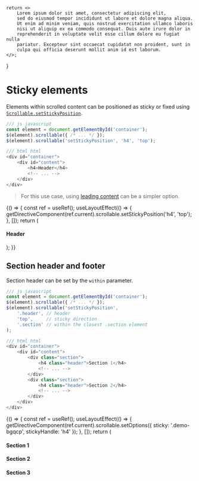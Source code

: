 
    return <>
        Lorem ipsum dolor sit amet, consectetur adipiscing elit,
        sed do eiusmod tempor incididunt ut labore et dolore magna aliqua.
        Ut enim ad minim veniam, quis nostrud exercitation ullamco laboris
        nisi ut aliquip ex ea commodo consequat. Duis aute irure dolor in
        reprehenderit in voluptate velit esse cillum dolore eu fugiat nulla
        pariatur. Excepteur sint occaecat cupidatat non proident, sunt in
        culpa qui officia deserunt mollit anim id est laborum.
    </>;
}

<Module name="jq-scrollable" />

# Sticky elements

Elements within scrolled content can be positioned as sticky or fixed using [`Scrollable.setStickyPosition`](:).

```javascript
/// js javascript
const element = document.getElementById('container');
$(element).scrollable({ /* ... */ });
$(element).scrollable('setStickyPosition', 'h4', 'top');

/// html html
<div id="container">
    <div id="content">
        <h4>Header</h4>
        <!-- ... -->
    </div>
</div>
```

> For this use case, using [leading content](/docs/scrollable/leading-content) can be a simpler option.

<Inline>
{() => {
    const ref = useRef();
    useLayoutEffect(() => {
        getDirectiveComponent(ref.current).scrollable.setStickyPosition('h4', 'top');
    }, []);
    return (
        <DemoBlock ref={ref} scrollable="auto" style={{ overflow: 'hidden' }}>
            <div scrollable-target="">
                <h4 style={{
                    position: 'relative',
                    margin: '-1em -1em 1em',
                    padding: '1em',
                    borderBottom: '1px solid var(--color-border)',
                    background: 'var(--page-bg)',
                    zIndex: 1,
                }}>
                    Header
                </h4>
                <p><Lipsum /></p>
                <p><Lipsum /></p>
                <p><Lipsum /></p>
            </div>
        </DemoBlock>
    );
}}
</Inline>

## Section header and footer

Section header can be set by the `within` parameter.

```javascript
/// js javascript
const element = document.getElementById('container');
$(element).scrollable({ /* ... */ });
$(element).scrollable('setStickyPosition',
    '.header', // header
    'top',     // sticky direction
    '.section' // within the closest .section element
);

/// html html
<div id="container">
    <div id="content">
        <div class="section">
            <h4 class="header">Section 1</h4>
            <!-- ... -->
        </div>
        <div class="section">
            <h4 class="header">Section 2</h4>
            <!-- ... -->
        </div>
    </div>
</div>
```

<Inline>
{() => {
    const ref = useRef();
    useLayoutEffect(() => {
        getDirectiveComponent(ref.current).scrollable.setOptions({
            sticky: '.demo-bgqcp',
            stickyHandle: 'h4'
        });
    }, []);
    return (
        <DemoBlock ref={ref} scrollable="auto" style={{ overflow: 'hidden' }}>
            <div scrollable-target="" style={{ marginBottom: '-1em' }}>
                <div className="demo-bgqcp">
                    <h4>Section 1</h4>
                    <Lipsum />
                </div>
                <div className="demo-bgqcp">
                    <h4>Section 2</h4>
                    <Lipsum />
                </div>
                <div className="demo-bgqcp">
                    <h4>Section 3</h4>
                    <Lipsum />
                </div>
            </div>
            <style children={`
                .demo-bgqcp { margin: 0 -1em; padding: 1em; border-top: 1px solid var(--color-border); }
                .demo-bgqcp:first-child { border-top-style: none; margin-top: -1em; }
                .demo-bgqcp h4 { margin: -1em -1em 1em; padding: 1em; background: var(--page-bg); border-bottom: 1px solid var(--color-border); }
            `} />
        </DemoBlock>
    );
}}
</Inline>

Similarly, section footer can be achieved with:

```javascript
$(element).scrollable('setStickyPosition', '.footer', 'bottom', '.section');
```

<Inline>
{() => {
    const ref = useRef();
    useLayoutEffect(() => {
        const scrollable = getDirectiveComponent(ref.current).scrollable;
        scrollable.setOptions({
            sticky: '.demo-wxdop',
            stickyHandle: '.demo-wxdop-footer',
            stickyToBottom: true
        });
    }, []);
    return (
        <DemoBlock ref={ref} scrollable="auto" style={{ overflow: 'hidden' }}>
            <div scrollable-target="" style={{ marginBottom: '-1em' }}>
                <div className="demo-wxdop">
                    <h4>Section 1</h4>
                    <Lipsum />
                    <div className="demo-wxdop-footer">Section 1 Footer</div>
                </div>
                <div className="demo-wxdop">
                    <h4>Section 2</h4>
                    <Lipsum />
                    <div className="demo-wxdop-footer">Section 2 Footer</div>
                </div>
                <div className="demo-wxdop">
                    <h4>Section 3</h4>
                    <Lipsum />
                    <div className="demo-wxdop-footer">Section 3 Footer</div>
                </div>
            </div>
            <style children={`
                .demo-wxdop { margin: 0 -1em; padding: 0 1em; border-top: 1px solid var(--color-border); }
                .demo-wxdop:first-child { border-top-style: none; margin-top: -1em; }
                .demo-wxdop-footer { margin: 1em -1em 0; padding: 1em; background-color: var(--page-bg); border-top: 1px solid var(--color-border); }
            `} />
        </DemoBlock>
    );
}}
</Inline>


## Sticky direction

A sticky element can stick to either X or Y direction, or to both directions,
by specifying different values for the `dir` parameter.

<Snippets
    snippets={[
        'top left',
        'left',
        'top',
        'bottom'
    ]}
    rootProps={{
        scrollable: 'auto',
        style: { maxHeight: 300, overflow: 'hidden' }
    }}
    render={(index, ref, value) => {
        useLayoutEffect(() => {
            const scrollable = getDirectiveComponent(ref.current).scrollable;
            scrollable.setStickyPosition('.app-demo-view-floating', value);
        }, [index]);
        return (
            <div scrollable-target="" style={{ width: '200%', display: 'grid', gridTemplateColumns: '1fr 1fr' }}>
                {[1, 2, 3, 4].map(i => (
                    <div key={i} className="app-demo-placeholder-item"></div>
                ))}
                <div className="app-demo-view-floating" style={{
                    [matchWord(value, 'left right')]: 0,
                    [matchWord(value, 'top bottom')]: 0,
                    width: 100,
                    height: 100,
                }}>
                    Sticky content
                </div>
            </div>
        );
    }} />

## Fixed positioning

Being analogous to `position: fixed` vs `position: sticky`, a boolean value can be specified
for the `fixed` parameter.

```javascript
$(element).scrollable('setStickyPosition',
    '.header',   // header
    'top',       // sticky direction
    true | false // fixed or sticky
);
```

<Snippets
    snippets={[
        'fixed: true',
        'fixed: false',
    ]}
    rootProps={{
        scrollable: 'auto',
        style: { maxHeight: 300, overflow: 'hidden' }
    }}
    render={(index, ref, value) => {
        useLayoutEffect(() => {
            const scrollable = getDirectiveComponent(ref.current).scrollable;
            scrollable.setStickyPosition('.app-demo-view-floating', 'top left', index === 0);
        }, [index]);
        return (
            <div scrollable-target="" style={{ width: '200%', display: 'grid', gridTemplateColumns: '1fr 1fr' }}>
                {[1, 2, 3, 4].map(i => (
                    <div key={i} className="app-demo-placeholder-item"></div>
                ))}
                <div className="app-demo-view-floating" style={{ left: 0, top: 0, width: 100, height: 100 }}>
                    {index ? 'Sticky element' : 'Fixed-position element'}
                </div>
            </div>
        );
    }} />

## Bounding to a specific region

For more advanced scenerio, element can be fixed to arbitary region in the container
by supplying a callback that returns a `DOMRect` or [`Rect`](:) object as `within` parameter.

```javascript
$(element).scrollable('setStickyPosition',
    '.header',   // header
    'top',       // sticky direction
    () => {      // return a react
      /* ... */
    },
    true | false // fixed or sticky
);
```

Below is an example of an element fixing or sticking to the first box (marked no. 1).

<Snippets
    snippets={[
        'fixed: true',
        'fixed: false',
    ]}
    rootProps={{
        scrollable: 'auto',
        style: { maxHeight: 300, overflow: 'hidden' }
    }}
    render={(index, ref, value) => {
        useLayoutEffect(() => {
            const scrollable = getDirectiveComponent(ref.current).scrollable;
            const firstItem = scrollable.scrollTarget.querySelector('.app-demo-placeholder-item');
            scrollable.setStickyPosition('.app-demo-view-floating', 'top left', () => getRect(firstItem), index === 0);
        }, [index]);
        return (
            <div scrollable-target="" style={{ width: '200%', display: 'grid', gridTemplateColumns: '1fr 1fr' }}>
                {[1, 2, 3, 4].map(i => (
                    <div key={i} className="app-demo-placeholder-item"></div>
                ))}
                <div className="app-demo-view-floating" style={{ left: 0, top: 0, width: 100, height: 100 }}>
                    {index ? 'Sticky element' : 'Fixed-position element'}
                </div>
            </div>
        );
    }} />

## Toggle stickiness

It is possible to revert a sticky element back to normal by setting `dir` to `none`.

```javascript
// set an element to be sticky
$(element).scrollable('setStickyPosition', target, 'top');

// revert back to normal
$(element).scrollable('setStickyPosition', target, 'none');
```

> If CSS selector was supplied, it is recommended to provide the same CSS selector when
  reverting sticky elements.

<Inline>
{() => {
    const [sticky, setSticky] = useState(true);
    const ref = useRef();
    useLayoutEffect(() => {
        const scrollable = getDirectiveComponent(ref.current).scrollable;
        scrollable.setStickyPosition('.app-demo-view-floating', sticky ? 'top left' : '');
    }, [sticky]);
    return (
        <DemoBlock ref={ref} scrollable="auto" style={{ overflow: 'hidden' }}>
            <div scrollable-target="">
                {[1, 2, 3].map(i => (
                    <div key={i} className="app-demo-placeholder-item"></div>
                ))}
                <div className="app-demo-view-floating" style={{ left: 0, top: 0 }}>
                    <Toggle label="Sticky" checked={sticky} onChange={setSticky} />
                </div>
            </div>
        </DemoBlock>
    );
}}
</Inline>

## Legacy options

> The use of [`Scrollable.setStickyPosition`](:) is recommended for more flexibility.

### `sticky`, `stickyHandle`

```javascript
$(element).scrollable({
    sticky: '.section',
    stickyHandle: 'h4'
    /* ... */
});
```

This is equivalent to the following:

```javascript
$(element).scrollable('setStickyPosition', 'h4', 'top', '.section');
```

### `stickyToBottom`

```javascript
$(element).scrollable({
    sticky: '.section',
    stickyHandle: 'h4',
    stickyToBottom: true
    /* ... */
});
```

This is equivalent to the following:

```javascript
$(element).scrollable('setStickyPosition', 'h4', 'bottom', '.section');
```
